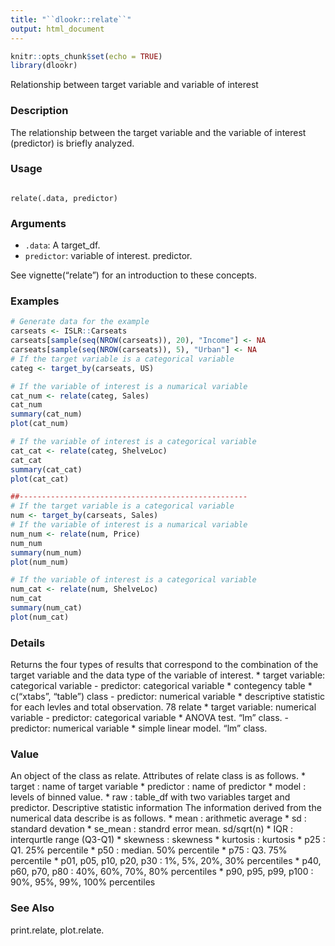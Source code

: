 ---
title: "``dlookr::relate``"
output: html_document
---

```{r setup, include=FALSE}
knitr::opts_chunk$set(echo = TRUE)
library(dlookr)
```

Relationship between target variable and variable of interest

### Description 

The relationship between the target variable and the variable of interest (predictor) is briefly analyzed.

### Usage 
<pre><code>
relate(.data, predictor)
</code></pre>

### Arguments
 
* ``.data``: A target_df.
* ``predictor``: variable of interest. predictor.

See vignette("relate") for an introduction to these concepts.



### Examples
```{r}

# Generate data for the example
carseats <- ISLR::Carseats
carseats[sample(seq(NROW(carseats)), 20), "Income"] <- NA
carseats[sample(seq(NROW(carseats)), 5), "Urban"] <- NA
# If the target variable is a categorical variable
categ <- target_by(carseats, US)
```
```{r}
# If the variable of interest is a numarical variable
cat_num <- relate(categ, Sales)
cat_num
summary(cat_num)
plot(cat_num)
```

```{r}
# If the variable of interest is a categorical variable
cat_cat <- relate(categ, ShelveLoc)
cat_cat
summary(cat_cat)
plot(cat_cat)
```
```{r}
##---------------------------------------------------
# If the target variable is a categorical variable
num <- target_by(carseats, Sales)
# If the variable of interest is a numarical variable
num_num <- relate(num, Price)
num_num
summary(num_num)
plot(num_num)
```

```{r}
# If the variable of interest is a categorical variable
num_cat <- relate(num, ShelveLoc)
num_cat
summary(num_cat)
plot(num_cat)
```

### Details 

Returns the four types of results that correspond to the combination of the target variable and the
data type of the variable of interest.
*  target variable: categorical variable
- predictor: categorical variable
* contegency table
* c("xtabs", "table") class
- predictor: numerical variable
* descriptive statistic for each levles and total observation.
78 relate
*  target variable: numerical variable
- predictor: categorical variable
* ANOVA test. "lm" class.
- predictor: numerical variable
* simple linear model. "lm" class.

### Value 

An object of the class as relate. Attributes of relate class is as follows.
*  target : name of target variable
*  predictor : name of predictor
*  model : levels of binned value.
*  raw : table_df with two variables target and predictor.
Descriptive statistic information
The information derived from the numerical data describe is as follows.
*  mean : arithmetic average
*  sd : standard devation
*  se_mean : standrd error mean. sd/sqrt(n)
*  IQR : interqurtle range (Q3-Q1)
*  skewness : skewness
*  kurtosis : kurtosis
*  p25 : Q1. 25% percentile
*  p50 : median. 50% percentile
*  p75 : Q3. 75% percentile
*  p01, p05, p10, p20, p30 : 1%, 5%, 20%, 30% percentiles
*  p40, p60, p70, p80 : 40%, 60%, 70%, 80% percentiles
*  p90, p95, p99, p100 : 90%, 95%, 99%, 100% percentiles

### See Also
 
print.relate, plot.relate.

